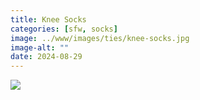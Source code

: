 ```yaml
---
title: Knee Socks
categories: [sfw, socks]
image: ../www/images/ties/knee-socks.jpg
image-alt: ""
date: 2024-08-29
---
```


![](../www/images/ties/knee-socks.jpg)

